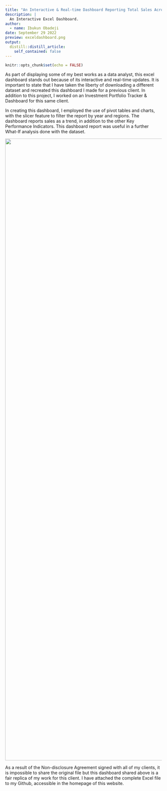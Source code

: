 ```yaml
---
title: "An Interactive & Real-time Dashboard Reporting Total Sales Across Different Periods and Regions"
description: |
  An Interactive Excel Dashboard.
author:
  - name: Ibukun Obadeji
date: September 29 2022
preview: exceldashboard.png
output:
  distill::distill_article:
    self_contained: false
---
```



```r
knitr::opts_chunk$set(echo = FALSE)
```

As part of displaying some of my best works as a data analyst, this excel dashboard stands out because of its interactive and real-time updates. It is important to state that I have taken the liberty of downloading a different dataset and recreated this dashboard I made for a previous client. In addition to this project, I worked on an Investment Portfolio Tracker & Dashboard for this same client.

In creating this dashboard, I employed the use of pivot tables and charts, with the slicer feature to filter the report by year and regions. The dashboard reports sales as a trend, in addition to the other Key Performance Indicators. This dashboard report was useful in a further What-If analysis done with the dataset. 

![](dashboard.png){width=2000}

As a result of the Non-disclosure Agreement signed with all of my clients, it is impossible to share the original file but this dashboard shared above is a fair replica of my work for this client. I have attached the complete Excel file to my Github, accessible in the homepage of this website.


